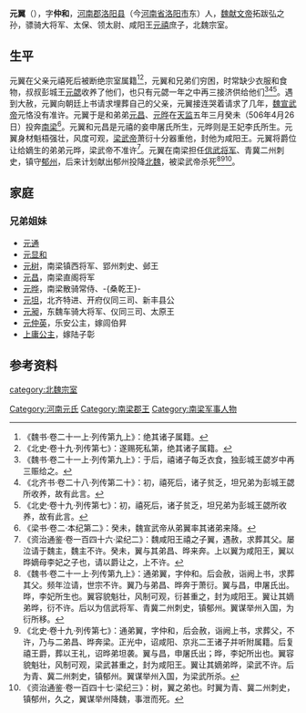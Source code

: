 '''元翼'''（{{bd||？||？||catIdx=y}}），字'''仲和'''，[[河南郡|河南郡]][[洛阳县|洛阳县]]（今[[河南省|河南省]][[洛阳市|洛阳市]]东）人，[[魏献文帝|魏献文帝]]拓跋弘之孙，骠骑大将军、太保、领太尉、咸阳王[[元禧|元禧]]庶子，北魏宗室。

==生平==
元翼在父亲元禧死后被断绝宗室属籍<ref>《魏书·卷二十一上·列传第九上》：绝其诸子属籍。</ref><ref>《北史·卷十九·列传第七》：遂赐死私第，绝其诸子属籍。</ref>，元翼和兄弟们穷困，时常缺少衣服和食物，叔叔彭城王[[元勰|元勰]]收养了他们，也只有元勰一年之中再三接济供给他们<ref>《魏书·卷二十一上·列传第九上》：于后，禧诸子每乏衣食，独彭城王勰岁中再三赈给之。</ref><ref>《北齐书·卷二十八·列传第二十》：初，禧死后，诸子贫乏，坦兄弟为彭城王勰所收养，故有此言。</ref><ref>《北史·卷十九·列传第七》：初，禧死后，诸子贫乏，坦兄弟为彭城王勰所收养，故有此言。</ref>。遇到大赦，元翼向朝廷上书请求埋葬自己的父亲，元翼接连哭着请求了几年，[[魏宣武帝|魏宣武帝]]元恪没有准许。元翼于是和弟弟[[元昌_(元禧之子)|元昌]]、[[元晔_(桑乾王)|元晔]]在[[天监|天监]]五年三月癸未（506年4月26日）投奔[[南梁|南梁]]<ref>《梁书·卷二·本纪第二》：癸未，魏宣武帝从弟翼率其诸弟来降。</ref>。元翼和元昌是元禧的妾申屠氏所生，元晔则是王妃李氏所生。元翼身材魁梧强壮，风度可观，[[梁武帝|梁武帝]]萧衍十分器重他，封他为咸阳王。元翼将爵位让给嫡生的弟弟元晔，梁武帝不准许<ref>《资治通鉴·卷一百四十六·梁纪二》：魏咸阳王禧之子翼，遇赦，求葬其父。屡泣请于魏主，魏主不许。癸未，翼与其弟昌、晔来奔。上以翼为咸阳王，翼以晔嫡母李妃之子也，请以爵让之，上不许。</ref>。元翼在南梁担任[[信武将军|信武将军]]、青冀二州刺史，镇守[[郁州|郁州]]，后来计划献出郁州投降[[北魏|北魏]]，被梁武帝杀死<ref>《魏书·卷二十一上·列传第九上》：通弟翼，字仲和。后会赦，诣阙上书，求葬其父。频年泣请，世宗不许。翼乃与弟昌、晔奔于萧衍。翼与昌，申屠氏出。晔，李妃所生也。翼容貌魁壮，风制可观，衍甚重之，封为咸阳王。翼让其嫡弟晔，衍不许。后以为信武将军、青冀二州刺史，镇郁州。翼谋举州入国，为衍所移。</ref><ref>《北史·卷十九·列传第七》：通弟翼，字仲和，后会赦，诣阙上书，求葬父，不许，乃与二弟昌、晔奔梁。正光中，诏咸阳、京兆二王诸子并听附属籍。后复禧王爵，葬以王礼，诏晔弟坦袭。翼与昌，申屠氏出；晔，李妃所出也。翼容貌魁壮，风制可观，梁武甚重之，封为咸阳王。翼让其嫡弟晔，梁武不许。后为青、冀二州刺史，镇郁州。翼谋举州入国，为梁武所杀。</ref><ref>《资治通鉴·卷一百四十七·梁纪三》：树，翼之弟也。时翼为青、冀二州刺史，镇郁州，久之，翼谋举州降魏，事泄而死。</ref>。

==家庭==
===兄弟姐妹===
*[[元通|元通]]	
*[[元显和_(元禧之子)|元显和]]	
*[[元树|元树]]，南梁镇西将军、郢州刺史、邺王
*[[元昌_(元禧之子)|元昌]]，南梁直阁将军	
*[[元晔_(桑乾王)|元晔]]，南梁散骑常侍、-{桑乾王}-	
*[[元坦|元坦]]，北齐特进、开府仪同三司、新丰县公
*[[元昶|元昶]]，东魏车骑大将军、仪同三司、太原王
*[[元仲英|元仲英]]，乐安公主，嫁闾伯昇	
*[[上庸公主|上庸公主]]，嫁陆子彰

== 参考资料 ==
{{reflist}}

[[category:北魏宗室|category:北魏宗室]]
[[Category:河南元氏|Category:河南元氏]]
[[Category:南梁郡王|Category:南梁郡王]]
[[Category:南梁军事人物|Category:南梁军事人物]]